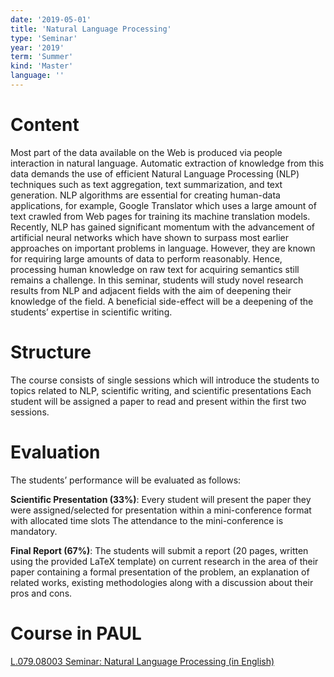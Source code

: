 ```yaml
---
date: '2019-05-01'
title: 'Natural Language Processing'
type: 'Seminar'
year: '2019'
term: 'Summer'
kind: 'Master'
language: ''
---
```


# Content

Most part of the data available on the Web is produced via people interaction in natural language. Automatic extraction of knowledge from this data demands the use of efficient Natural Language Processing (NLP) techniques such as text aggregation, text summarization, and text generation. NLP algorithms are essential for creating human-data applications, for example, Google Translator which uses a large amount of text crawled from Web pages for training its machine translation models. Recently, NLP has gained significant momentum with the advancement of artificial neural networks which have shown to surpass most earlier approaches on important problems in language. However, they are known for requiring large amounts of data to perform reasonably. Hence, processing human knowledge on raw text for acquiring semantics still remains a challenge. In this seminar, students will study novel research results from NLP and adjacent fields with the aim of deepening their knowledge of the field. A beneficial side-effect will be a deepening of the students’ expertise in scientific writing.

# Structure

The course consists of single sessions which will introduce the students to topics related to NLP, scientific writing, and scientific presentations Each student will be assigned a paper to read and present within the first two sessions.

# Evaluation

The students’ performance will be evaluated as follows:

**Scientific Presentation (33%)**: Every student will present the paper they were assigned/selected for presentation within a mini-conference format with allocated time slots The attendance to the mini-conference is mandatory.

**Final Report (67%)**: The students will submit a report (20 pages, written using the provided LaTeX template) on current research in the area of their paper containing a formal presentation of the problem, an explanation of related works, existing methodologies along with a discussion about their pros and cons.

# Course in PAUL

[L.079.08003 Seminar: Natural Language Processing (in English)](https://paul.uni-paderborn.de/scripts/mgrqispi.dll?APPNAME=CampusNet&PRGNAME=COURSEDETAILS&ARGUMENTS=-N000000000000002,-N000342,-N0,-N370275230293113,-N370275230287114,-N0,-N0,-N3,-AHfRIvf2dPNA-YDPUOIooOoR9mSoVHQ5IRBlAOMpJxUoMRYPFvun6vqmPVuLJCW7FCYAYmZWpOIPzYoozRNRTx-mJW-oWmS5FfjWImuLNWqmQxULJeUPVWdo7fuU8WYP3RzL0mdRh3SUg7DLFmSptWqoAQQWgYMW5vuKyONZNHzRgPoomCY5jxMoDWIRhQYGxHQp9vgouvUPU7uHgfqPZHqHvvdUXvBV94fLwfMLVfBNjcMWNxDwYRdLUQdRKRYKXWu59O-RCVDWqON2ZxzAlvkAfPu5v3WoQvzLoeN6peMLFmZok4vADfNwU4WpX7jUlvWL3cWcZYBHePqV9QUoLmuUFVuKNOzfFfDGhcBa-xN2FRWD67uKQmdRDWdKoeZKu4IHJ3BBdfdmAVzGWm-RaefWYRdB6mdm0QjpDcSHJeUoVOgNG)
